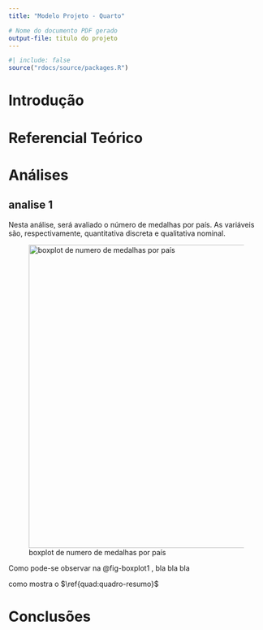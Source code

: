 ```yaml
---
title: "Modelo Projeto - Quarto"

# Nome do documento PDF gerado
output-file: titulo do projeto
---
```


```r
#| include: false
source("rdocs/source/packages.R")
```

# Introdução

# Referencial Teórico

# Análises

## analise 1

Nesta análise, será avaliado o número de medalhas por país. As variáveis são, respectivamente, quantitativa discreta e qualitativa nominal.

![boxplot de numero de medalhas por país](images/box_uni.png){#boxplot1 width="158mm"}

```{=latex}
 \begin{quadro}[H]
    \caption{Medidas resumo da(o) [nome da variável]}
    \centering
    \begin{adjustbox}{max width=\textwidth}
    \begin{tabular}{ | l |
            S[table-format = 1.2]
            |}
    \toprule
        \textbf{Estatística} & \textbf{Valor} \\
        \midrule
        Média & 3,47 \\
        Desvio Padrão & 1,29 \\
        Variância & 1,67 \\
        Mínimo & 1,6 \\
        1º Quartil & 2,4 \\
        Mediana & 3,3 \\
        3º Quartil & 4,6 \\
        Máximo & 7 \\
    \bottomrule
    \end{tabular}
    \label{quad:quadro-resumo}
    \end{adjustbox}
\end{quadro}
```
Como pode-se observar na @fig-boxplot1 , bla bla bla

como mostra o $\ref{quad:quadro-resumo}$

# Conclusões
